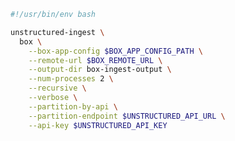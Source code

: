 ```bash CLI
#!/usr/bin/env bash

unstructured-ingest \
  box \
    --box-app-config $BOX_APP_CONFIG_PATH \
    --remote-url $BOX_REMOTE_URL \
    --output-dir box-ingest-output \
    --num-processes 2 \
    --recursive \
    --verbose \
    --partition-by-api \
    --partition-endpoint $UNSTRUCTURED_API_URL \
    --api-key $UNSTRUCTURED_API_KEY
```
